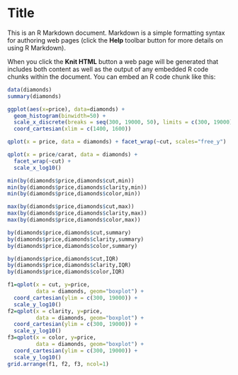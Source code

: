 Title
========================================================

This is an R Markdown document. Markdown is a simple formatting syntax for authoring web pages (click the **Help** toolbar button for more details on using R Markdown).

When you click the **Knit HTML** button a web page will be generated that includes both content as well as the output of any embedded R code chunks within the document. You can embed an R code chunk like this:

```r
data(diamonds)
summary(diamonds)
```

```r
ggplot(aes(x=price), data=diamonds) +
  geom_histogram(binwidth=50) +
  scale_x_discrete(breaks = seq(300, 19000, 50), limits = c(300, 19000)) +
  coord_cartesian(xlim = c(1400, 1600))
```
```r
qplot(x = price, data = diamonds) + facet_wrap(~cut, scales="free_y")

qplot(x = price/carat, data = diamonds) + 
  facet_wrap(~cut) +
  scale_x_log10()

min(by(diamonds$price,diamonds$cut,min))
min(by(diamonds$price,diamonds$clarity,min))
min(by(diamonds$price,diamonds$color,min))

max(by(diamonds$price,diamonds$cut,max))
max(by(diamonds$price,diamonds$clarity,max))
max(by(diamonds$price,diamonds$color,max))

by(diamonds$price,diamonds$cut,summary)
by(diamonds$price,diamonds$clarity,summary)
by(diamonds$price,diamonds$color,summary)

by(diamonds$price,diamonds$cut,IQR)
by(diamonds$price,diamonds$clarity,IQR)
by(diamonds$price,diamonds$color,IQR)

f1=qplot(x = cut, y=price,
         data = diamonds, geom="boxplot") +
  coord_cartesian(ylim = c(300, 19000)) +
  scale_y_log10()
f2=qplot(x = clarity, y=price,
         data = diamonds, geom="boxplot") +
  coord_cartesian(ylim = c(300, 19000)) +
  scale_y_log10()
f3=qplot(x = color, y=price,
         data = diamonds, geom="boxplot") +
  coord_cartesian(ylim = c(300, 19000)) +
  scale_y_log10()
grid.arrange(f1, f2, f3, ncol=1)
```


